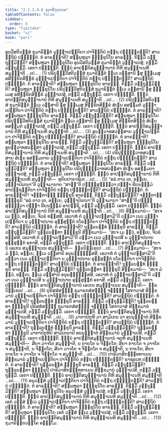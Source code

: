 ```yaml
---
title: "2.1.1.4.8 ກຸມາຣິຠູຕວຄ຺ຄ"
tableOfContents: false
sidebar:
  order: 8
type: "tipitaka"
basket: "vi"
book: "pari"
---
```



<DynamicBreadcrumb />

<Division number="225" book="pari">

<Paragraph number="795" book="pari">
ອູນວີສຕິວສ຺ສໍ ກຸມາຣິຠູຕໍ ວຸຏ຺ຐາເປນ຺ຕິຍາ ປາຈິຕ຺ຕິຍໍ ກຕ຺ຖ ປຎ຺ຎຕ຺ຕນ຺ຕິ? ສາວຕ຺ຖິຍໍ ປຎ຺ຎຕ຺ຕໍ. ກໍ ອາຣພ຺ຠາຕິ? ສມ຺ພຫຸລາ ຠິກ຺ຂຸນິໂຍ ອາຣພ຺ຠ. ກິສ຺ມິໍ ວຕ຺ຖຸສ຺ມິນ຺ຕິ? ສມ຺ພຫຸລາ ຠິກ຺ຂຸນິໂຍ ອູນວີສຕິວສ຺ສໍ ກຸມາຣິຠູຕໍ ວຸຏ຺ຐາເປສຸໍ, ຕສ຺ມິໍ ວຕ຺ຖຸສ຺ມິໍ. ເອກາ ປຎ຺ຎຕ຺ຕິ. ຉນ຺ນໍ ອາປຕ຺ຕິສມຸຏ຺ຐານານໍ ຕີຫິ ສມຸຏ຺ຐາເນຫິ ສມຸຏ຺ຐາຕິ …ເປ… . (1)
</Paragraph>

<Paragraph number="796" book="pari">
ປຣິປຸຓ຺ຓວີສຕິວສ຺ສໍ ກຸມາຣິຠູຕໍ ທ຺ເວ ວສ຺ສານິ ຉສຸ ຘມ຺ເມສຸ ອສິກ຺ຂິຕສິກ຺ຂໍ ວຸຏ຺ຐາເປນ຺ຕິຍາ ປາຈິຕ຺ຕິຍໍ ກຕ຺ຖ ປຎ຺ຎຕ຺ຕນ຺ຕິ? ສາວຕ຺ຖິຍໍ ປຎ຺ຎຕ຺ຕໍ. ກໍ ອາຣພ຺ຠາຕິ? ສມ຺ພຫຸລາ ຠິກ຺ຂຸນິໂຍ ອາຣພ຺ຠ. ກິສ຺ມິໍ ວຕ຺ຖຸສ຺ມິນ຺ຕິ? ສມ຺ພຫຸລາ ຠິກ຺ຂຸນິໂຍ ປຣິປຸຓ຺ຓວີສຕິວສ຺ສໍ ກຸມາຣິຠູຕໍ ທ຺ເວ ວສ຺ສານິ ຉສຸ ຘມ຺ເມສຸ ອສິກ຺ຂິຕສິກ຺ຂໍ ວຸຏ຺ຐາເປສຸໍ, ຕສ຺ມິໍ ວຕ຺ຖຸສ຺ມິໍ. ເອກາ ປຎ຺ຎຕ຺ຕິ. ຉນ຺ນໍ ອາປຕ຺ຕິສມຸຏ຺ຐານານໍ ຕີຫິ ສມຸຏ຺ຐາເນຫິ ສມຸຏ຺ຐາຕິ …ເປ… . (2)
</Paragraph>

<Paragraph number="797" book="pari">
ປຣິປຸຓ຺ຓວີສຕິວສ຺ສໍ ກຸມາຣິຠູຕໍ ທ຺ເວ ວສ຺ສານິ ຉສຸ ຘມ຺ເມສຸ ສິກ຺ຂິຕສິກ຺ຂໍ ສໍເຆນ ອສມ຺ມຕໍ ວຸຏ຺ຐາເປນ຺ຕິຍາ ປາຈິຕ຺ຕິຍໍ ກຕ຺ຖ ປຎ຺ຎຕ຺ຕນ຺ຕິ? ສາວຕ຺ຖິຍໍ ປຎ຺ຎຕ຺ຕໍ. ກໍ ອາຣພ຺ຠາຕິ? ສມ຺ພຫຸລາ ຠິກ຺ຂຸນິໂຍ ອາຣພ຺ຠ. ກິສ຺ມິໍ ວຕ຺ຖຸສ຺ມິນ຺ຕິ? ສມ຺ພຫຸລາ ຠິກ຺ຂຸນິໂຍ ປຣິປຸຓ຺ຓວີສຕິວສ຺ສໍ ກຸມາຣິຠູຕໍ ທ຺ເວ ວສ຺ສານິ ຉສຸ ຘມ຺ເມສຸ ສິກ຺ຂິຕສິກ຺ຂໍ ສໍເຆນ ອສມ຺ມຕໍ ວຸຏ຺ຐາເປສຸໍ, ຕສ຺ມິໍ ວຕ຺ຖຸສ຺ມິໍ. ເອກາ ປຎ຺ຎຕ຺ຕິ. ຉນ຺ນໍ ອາປຕ຺ຕິສມຸຏ຺ຐານານໍ ຕີຫິ ສມຸຏ຺ຐາເນຫິ ສມຸຏ຺ຐາຕິ …ເປ… . (3)
</Paragraph>

<Paragraph number="798" book="pari">
ອູນທ຺ວາທສວສ຺ສາຍ ວຸຏ຺ຐາເປນ຺ຕິຍາ ປາຈິຕ຺ຕິຍໍ ກຕ຺ຖ ປຎ຺ຎຕ຺ຕນ຺ຕິ? ສາວຕ຺ຖິຍໍ ປຎ຺ຎຕ຺ຕໍ. ກໍ ອາຣພ຺ຠາຕິ? ສມ຺ພຫຸລາ ຠິກ຺ຂຸນິໂຍ ອາຣພ຺ຠ. ກິສ຺ມິໍ ວຕ຺ຖຸສ຺ມິນ຺ຕິ? ສມ຺ພຫຸລາ ຠິກ຺ຂຸນິໂຍ ອູນທ຺ວາທສວສ຺ສາ ວຸຏ຺ຐາເປສຸໍ, ຕສ຺ມິໍ ວຕ຺ຖຸສ຺ມິໍ. ເອກາ ປຎ຺ຎຕ຺ຕິ. ຉນ຺ນໍ ອາປຕ຺ຕິສມຸຏ຺ຐານານໍ ຕີຫິ ສມຸຏ຺ຐາເນຫິ ສມຸຏ຺ຐາຕິ …ເປ… . (4)
</Paragraph>

<Paragraph number="799" book="pari">
ປຣິປຸຓ຺ຓທ຺ວາທສວສ຺ສາຍ ສໍເຆນ ອສມ຺ມຕາຍ ວຸຏ຺ຐາເປນ຺ຕິຍາ ປາຈິຕ຺ຕິຍໍ ກຕ຺ຖ ປຎ຺ຎຕ຺ຕນ຺ຕິ? ສາວຕ຺ຖິຍໍ ປຎ຺ຎຕ຺ຕໍ. ກໍ ອາຣພ຺ຠາຕິ? ສມ຺ພຫຸລາ ຠິກ຺ຂຸນິໂຍ ອາຣພ຺ຠ. ກິສ຺ມິໍ ວຕ຺ຖຸສ຺ມິນ຺ຕິ? ສມ຺ພຫຸລາ ຠິກ຺ຂຸນິໂຍ ປຣິປຸຓ຺ຓທ຺ວາທສວສ຺ສາ ສໍເຆນ ອສມ຺ມຕາ ວຸຏ຺ຐາເປສຸໍ, ຕສ຺ມິໍ ວຕ຺ຖຸສ຺ມິໍ. ເອກາ ປຎ຺ຎຕ຺ຕິ. ຉນ຺ນໍ ອາປຕ຺ຕິສມຸຏ຺ຐານານໍ ຕີຫິ ສມຸຏ຺ຐາເນຫິ ສມຸຏ຺ຐາຕິ—  ທຸຕິຍປາຣາຊິເກ …ເປ… . (5)
</Paragraph>

<Paragraph number="800" book="pari">
“ອລໍ ຕາວ ເຕ, ອຍ຺ເຍ, ວຸຏ຺ຐາປິເຕນາ”ຕິ ວຸຈ຺ຈມານາຍ “ສາຘູ”ຕິ ປຏິສ຺ສຸຓິຕ຺ວາ ປຈ຺ຉາ ຂີຍນຘມ຺ມໍ ອາປຊ຺ຊນ຺ຕິຍາ ປາຈິຕ຺ຕິຍໍ ກຕ຺ຖ ປຎ຺ຎຕ຺ຕນ຺ຕິ? ສາວຕ຺ຖິຍໍ ປຎ຺ຎຕ຺ຕໍ. ກໍ ອາຣພ຺ຠາຕິ? ຈຓ຺ຑກາຬິໍ ຠິກ຺ຂຸນິໍ ອາຣພ຺ຠ. ກິສ຺ມິໍ ວຕ຺ຖຸສ຺ມິນ຺ຕິ? ຈຓ຺ຑກາຬີ ຠິກ຺ຂຸນີ “ອລໍ ຕາວ ເຕ, ອຍ຺ເຍ, ວຸຏ຺ຐາປິເຕນາ”ຕິ ວຸຈ຺ຈມານາ “ສາຘູ”ຕິ ປຏິສ຺ສຸຓິຕ຺ວາ ປຈ຺ຉາ ຂີຍນຘມ຺ມໍ ອາປຊ຺ຊິ, ຕສ຺ມິໍ ວຕ຺ຖຸສ຺ມິໍ. ເອກາ ປຎ຺ຎຕ຺ຕິ. ຉນ຺ນໍ ອາປຕ຺ຕິສມຸຏ຺ຐານານໍ ຕີຫິ ສມຸຏ຺ຐາເນຫິ ສມຸຏ຺ຐາຕິ …ເປ… . (6)
</Paragraph>

<Paragraph number="801" book="pari">
ສິກ຺ຂມານໍ—  “ສເຈ ເມ ຕ຺ວໍ, ອຍ຺ເຍ, ຈີວຣໍ ທສ຺ສສິ, ເອວາຫໍ ຕໍ ວຸຏ຺ຐາເປສ຺ສາມີ”ຕິ ວຕ຺ວາ ເນວ ວຸຏ຺ຐາເປນ຺ຕິຍາ ນ ວຸຏ຺ຐາປນາຍ ອຸສ຺ສຸກ຺ກໍ ກໂຣນ຺ຕິຍາ ປາຈິຕ຺ຕິຍໍ ກຕ຺ຖ ປຎ຺ຎຕ຺ຕນ຺ຕິ? ສາວຕ຺ຖິຍໍ ປຎ຺ຎຕ຺ຕໍ. ກໍ ອາຣພ຺ຠາຕິ? ຖຸລ຺ລນນ຺ທໍ ຠິກ຺ຂຸນິໍ ອາຣພ຺ຠ. ກິສ຺ມິໍ ວຕ຺ຖຸສ຺ມິນ຺ຕິ? ຖຸລ຺ລນນ຺ທາ ຠິກ຺ຂຸນີ ສິກ຺ຂມານໍ—  “ສເຈ ເມ ຕ຺ວໍ, ອຍ຺ເຍ, ຈີວຣໍ ທສ຺ສສິ, ເອວາຫໍ ຕໍ ວຸຏ຺ຐາເປສ຺ສາມີ”ຕິ ວຕ຺ວາ ເນວ ວຸຏ຺ຐາເປສິ ນ ວຸຏ຺ຐາປນາຍ ອຸສ຺ສຸກ຺ກໍ ອກາສິ, ຕສ຺ມິໍ ວຕ຺ຖຸສ຺ມິໍ. ເອກາ ປຎ຺ຎຕ຺ຕິ. ຉນ຺ນໍ ອາປຕ຺ຕິສມຸຏ຺ຐານານໍ ເອເກນ ສມຸຏ຺ຐາເນນ ສມຸຏ຺ຐາຕິ—  ຘຸຣນິກ຺ເຂເປ …ເປ… . (7)
</Paragraph>

<Paragraph number="802" book="pari">
ສິກ຺ຂມານໍ—  “ສເຈ ມໍ ຕ຺ວໍ, ອຍ຺ເຍ, ທ຺ເວ ວສ຺ສານິ ອນຸພນ຺ຘິສ຺ສສິ, ເອວາຫໍ ຕໍ ວຸຏ຺ຐາເປສ຺ສາມີ”ຕິ ວຕ຺ວາ ເນວ ວຸຏ຺ຐາເປນ຺ຕິຍາ ນ ວຸຏ຺ຐາປນາຍ ອຸສ຺ສຸກ຺ກໍ ກໂຣນ຺ຕິຍາ ປາຈິຕ຺ຕິຍໍ ກຕ຺ຖ ປຎ຺ຎຕ຺ຕນ຺ຕິ? ສາວຕ຺ຖິຍໍ ປຎ຺ຎຕ຺ຕໍ. ກໍ ອາຣພ຺ຠາຕິ? ຖຸລ຺ລນນ຺ທໍ ຠິກ຺ຂຸນິໍ ອາຣພ຺ຠ. ກິສ຺ມິໍ ວຕ຺ຖຸສ຺ມິນ຺ຕິ? ຖຸລ຺ລນນ຺ທາ ຠິກ຺ຂຸນີ ສິກ຺ຂມານໍ—  “ສເຈ ມໍ ຕ຺ວໍ, ອຍ຺ເຍ, ທ຺ເວ ວສ຺ສານິ ອນຸພນ຺ຘິສ຺ສສິ, ເອວາຫໍ ຕໍ ວຸຏ຺ຐາເປສ຺ສາມີ”ຕິ ວຕ຺ວາ ເນວ ວຸຏ຺ຐາເປສິ ນ ວຸຏ຺ຐາປນາຍ ອຸສ຺ສຸກ຺ກໍ ອກາສິ, ຕສ຺ມິໍ ວຕ຺ຖຸສ຺ມິໍ. ເອກາ ປຎ຺ຎຕ຺ຕິ. ຉນ຺ນໍ ອາປຕ຺ຕິສມຸຏ຺ຐານານໍ ເອເກນ ສມຸຏ຺ຐາເນນ ສມຸຏ຺ຐາຕິ—  ຘຸຣນິກ຺ເຂເປ …ເປ… . (8)
</Paragraph>

<Paragraph number="803" book="pari">
ປຸຣິສສໍສຏ຺ຐໍ ກຸມາຣກສໍສຏ຺ຐໍ ຈຓ຺ຑິໍ ໂສກາວາສໍ ສິກ຺ຂມານໍ ວຸຏ຺ຐາເປນ຺ຕິຍາ ປາຈິຕ຺ຕິຍໍ ກຕ຺ຖ ປຎ຺ຎຕ຺ຕນ຺ຕິ? ສາວຕ຺ຖິຍໍ ປຎ຺ຎຕ຺ຕໍ. ກໍ ອາຣພ຺ຠາຕິ? ຖຸລ຺ລນນ຺ທໍ ຠິກ຺ຂຸນິໍ ອາຣພ຺ຠ. ກິສ຺ມິໍ ວຕ຺ຖຸສ຺ມິນ຺ຕິ? ຖຸລ຺ລນນ຺ທາ ຠິກ຺ຂຸນີ ປຸຣິສສໍສຏ຺ຐໍ ກຸມາຣກສໍສຏ຺ຐໍ ຈຓ຺ຑິໍ ໂສກາວາສໍ ສິກ຺ຂມານໍ ວຸຏ຺ຐາເປສິ, ຕສ຺ມິໍ ວຕ຺ຖຸສ຺ມິໍ. ເອກາ ປຎ຺ຎຕ຺ຕິ. ຉນ຺ນໍ ອາປຕ຺ຕິສມຸຏ຺ຐານານໍ ຕີຫິ ສມຸຏ຺ຐາເນຫິ ສມຸຏ຺ຐາຕິ …ເປ… . (9)
</Paragraph>

<Paragraph number="804" book="pari">
ມາຕາປິຕູຫິ ວາ ສາມິເກນ ວາ ອນນຸຎ຺ຎາຕໍ ສິກ຺ຂມານໍ ວຸຏ຺ຐາເປນ຺ຕິຍາ ປາຈິຕ຺ຕິຍໍ ກຕ຺ຖ ປຎ຺ຎຕ຺ຕນ຺ຕິ? ສາວຕ຺ຖິຍໍ ປຎ຺ຎຕ຺ຕໍ. ກໍ ອາຣພ຺ຠາຕິ? ຖຸລ຺ລນນ຺ທໍ ຠິກ຺ຂຸນິໍ ອາຣພ຺ຠ. ກິສ຺ມິໍ ວຕ຺ຖຸສ຺ມິນ຺ຕິ? ຖຸລ຺ລນນ຺ທາ ຠິກ຺ຂຸນີ ມາຕາປິຕູຫິປິ ສາມິເກນາປິ ອນນຸຎ຺ຎາຕໍ ສິກ຺ຂມານໍ ວຸຏ຺ຐາເປສິ, ຕສ຺ມິໍ ວຕ຺ຖຸສ຺ມິໍ. ເອກາ ປຎ຺ຎຕ຺ຕິ. ຉນ຺ນໍ ອາປຕ຺ຕິສມຸຏ຺ຐານານໍ ຈຕູຫິ ສມຸຏ຺ຐາເນຫິ ສມຸຏ຺ຐາຕິ—  ສິຍາ ວາຈໂຕ ສມຸຏ຺ຐາຕິ, ນ ກາຍໂຕ ນ ຈິຕ຺ຕໂຕ; ສິຍາ ກາຍໂຕ ຈ ວາຈໂຕ ຈ ສມຸຏ຺ຐາຕິ, ນ ຈິຕ຺ຕໂຕ; ສິຍາ ວາຈໂຕ ຈ ຈິຕ຺ຕໂຕ ຈ ສມຸຏ຺ຐາຕິ, ນ ກາຍໂຕ; ສິຍາ ກາຍໂຕ ຈ ວາຈໂຕ ຈ ຈິຕ຺ຕໂຕ ຈ ສມຸຏ຺ຐາຕິ …ເປ… . (10)
</Paragraph>

<Paragraph number="805" book="pari">
ປາຣິວາສິກຉນ຺ທທາເນນ ສິກ຺ຂມານໍ ວຸຏ຺ຐາເປນ຺ຕິຍາ ປາຈິຕ຺ຕິຍໍ ກຕ຺ຖ ປຎ຺ຎຕ຺ຕນ຺ຕິ? ຣາຊຄເຫ ປຎ຺ຎຕ຺ຕໍ. ກໍ ອາຣພ຺ຠາຕິ? ຖຸລ຺ລນນ຺ທໍ ຠິກ຺ຂຸນິໍ ອາຣພ຺ຠ. ກິສ຺ມິໍ ວຕ຺ຖຸສ຺ມິນ຺ຕິ? ຖຸລ຺ລນນ຺ທາ ຠິກ຺ຂຸນີ ປາຣິວາສິກຉນ຺ທທາເນນ ສິກ຺ຂມານໍ ວຸຏ຺ຐາເປສິ, ຕສ຺ມິໍ ວຕ຺ຖຸສ຺ມິໍ. ເອກາ ປຎ຺ຎຕ຺ຕິ. ຉນ຺ນໍ ອາປຕ຺ຕິສມຸຏ຺ຐານານໍ ຕີຫິ ສມຸຏ຺ຐາເນຫິ ສມຸຏ຺ຐາຕິ …ເປ… . (11)
</Paragraph>

<Paragraph number="806" book="pari">
ອນຸວສ຺ສໍ ວຸຏ຺ຐາເປນ຺ຕິຍາ ປາຈິຕ຺ຕິຍໍ ກຕ຺ຖ ປຎ຺ຎຕ຺ຕນ຺ຕິ? ສາວຕ຺ຖິຍໍ ປຎ຺ຎຕ຺ຕໍ. ກໍ ອາຣພ຺ຠາຕິ? ສມ຺ພຫຸລາ ຠິກ຺ຂຸນິໂຍ ອາຣພ຺ຠ. ກິສ຺ມິໍ ວຕ຺ຖຸສ຺ມິນ຺ຕິ? ສມ຺ພຫຸລາ ຠິກ຺ຂຸນິໂຍ ອນຸວສ຺ສໍ ວຸຏ຺ຐາເປສຸໍ, ຕສ຺ມິໍ ວຕ຺ຖຸສ຺ມິໍ. ເອກາ ປຎ຺ຎຕ຺ຕິ. ຉນ຺ນໍ ອາປຕ຺ຕິສມຸຏ຺ຐານານໍ ຕີຫິ ສມຸຏ຺ຐາເນຫິ ສມຸຏ຺ຐາຕິ …ເປ… . (12)
</Paragraph>

<Paragraph number="807" book="pari">
ເອກໍ ວສ຺ສໍ ທ຺ເວ ວຸຏ຺ຐາເປນ຺ຕິຍາ ປາຈິຕ຺ຕິຍໍ ກຕ຺ຖ ປຎ຺ຎຕ຺ຕນ຺ຕິ? ສາວຕ຺ຖິຍໍ ປຎ຺ຎຕ຺ຕໍ. ກໍ ອາຣພ຺ຠາຕິ? ສມ຺ພຫຸລາ ຠິກ຺ຂຸນິໂຍ ອາຣພ຺ຠ. ກິສ຺ມິໍ ວຕ຺ຖຸສ຺ມິນ຺ຕິ? ສມ຺ພຫຸລາ ຠິກ຺ຂຸນິໂຍ ເອກໍ ວສ຺ສໍ ທ຺ເວ ວຸຏ຺ຐາເປສຸໍ, ຕສ຺ມິໍ ວຕ຺ຖຸສ຺ມິໍ. ເອກາ ປຎ຺ຎຕ຺ຕິ. ຉນ຺ນໍ ອາປຕ຺ຕິສມຸຏ຺ຐານານໍ ຕີຫິ ສມຸຏ຺ຐາເນຫິ ສມຸຏ຺ຐາຕິ …ເປ… . (13)

</Paragraph>
</Division>

<Paragraph number="808" type="center" book="pari">
ກຸມາຣິຠູຕວຄ຺ໂຄ ອຏ຺ຐໂມ.
</Paragraph>